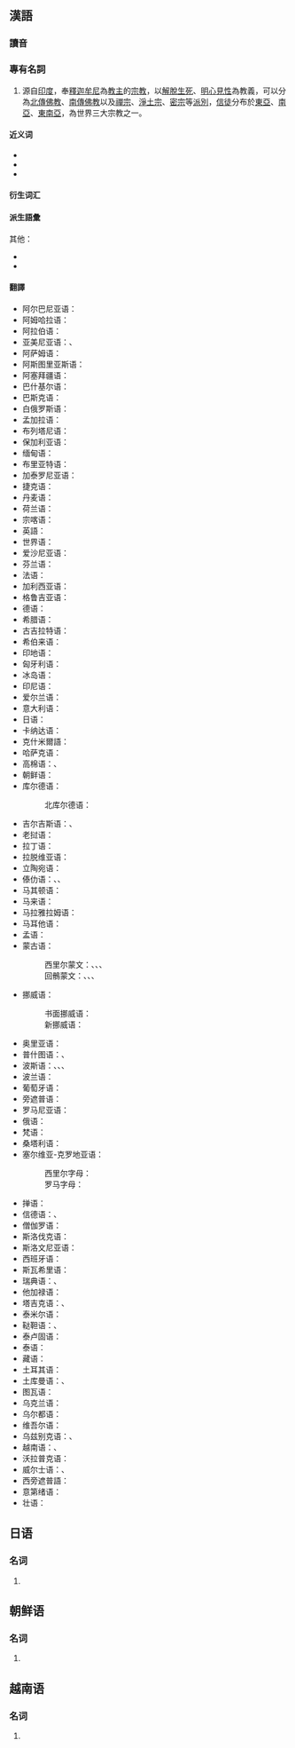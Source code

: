 ==漢語==
{{zh-forms}}
{{zh-wp}}

===讀音===
{{zh-pron
|m=Fójiào
|dg=фә1җё3
|c=fat6 gaau3
|c-t=fut5 gau1
|h=pfs=Fu̍t-kau;gd=fud6 gau4
|j=feh5 jiau3
|md=hŭk-gáu
|mn=xm,qz,jj,twv,ph,sg:Pu̍t-kàu/zz,tw,sg:Hu̍t-kàu
|mn-t=hug8 ga3
|w=5veq jiau
|mc=1,2
|cat=pn
}}

===專有名詞===
{{zh-proper noun}}

#源自[[印度]]，奉[[釋迦牟尼]]為[[教主]]的[[宗教]]，以[[解脫]][[生死]]、[[明心]][[見性]]為教義，可以分為[[北傳佛教]]、[[南傳佛教]]以及[[禪宗]]、[[淨土宗]]、[[密宗]]等[[派別]]，[[信徒]]分布於[[東亞]]、[[南亞]]、[[東南亞]]，為世界三大宗教之一。
#: {{zh-x|佛教 經典|}}
#: {{zh-x|佛教 建築|}}

====近义词====
* {{zh-l|釋家}}
* {{zh-l|釋教}}
* {{zh-l|象教}}

====衍生词汇====
{{col3|zh|漢傳佛教|藏傳佛教|上座部佛教|佛教音樂|北方佛教|原始佛教|大乘佛教|西藏佛教|部派佛教|南傳佛教|小乘佛教}}

====派生語彙====
{{CJKV||ぶっ%きょう|불교|phật giáo|s=仏%教|k=佛敎}}
其他：
* {{desc|khb|ᦝᦴᧉᦶᦈᧁᧈ|bor=1}}
* {{desc|za|Fuzgyau|bor=1}}

====翻譯====
{{trans-top|宗教}}
* 阿尔巴尼亚语：{{t+|sq|budizëm|m}}
* 阿姆哈拉语：{{t|am|ቡዲስም}}
* 阿拉伯语：{{t+|ar|بُوذِيَّة|f}}
* 亚美尼亚语：{{t+|hy|բուդդիզմ}}、{{t+|hy|բուդդայականություն}}
* 阿萨姆语：{{t|as|বৌদ্ধ ধৰ্ম}}
* 阿斯图里亚斯语：{{t+|ast|budismu|m}}
* 阿塞拜疆语：{{t|az|buddizm}}
* 巴什基尔语：{{t|ba|буддизм}}
* 巴斯克语：{{t|eu|Budismo}}
* 白俄罗斯语：{{t|be|буды́зм|m}}
* 孟加拉语：{{t|bn|[[বৌদ্ধ]] [[ধর্ম]]}}
* 布列塔尼语：{{t+|br|boudaegezh|f}}
* 保加利亚语：{{t|bg|буди́зъм|m}}
* 缅甸语：{{t|my|[[ဗုဒ္ဓ]][[ဘာသာ]]}}
* 布里亚特语：{{t|bua|буддын шажан}}
* 加泰罗尼亚语：{{t|ca|budisme|m}}
* 捷克语：{{t+|cs|buddhismus|m}}
* 丹麦语：{{t+|da|buddhisme|c}}
* 荷兰语：{{t+|nl|boeddhisme|n}}
* 宗喀语：{{t|dz|ནང་པ}}
* 英語：{{t+|en|Buddhism}}
* 世界语：{{t+|eo|budhismo}}
* 爱沙尼亚语：{{t|et|budism}}
* 芬兰语：{{t+|fi|buddhalaisuus}}
* 法语：{{t+|fr|bouddhisme|m}}
* 加利西亚语：{{t+|gl|budismo|m}}
* 格鲁吉亚语：{{t+|ka|ბუდიზმი}}
* 德语：{{t+|de|Buddhismus|m}}
* 希腊语：{{t+|el|βουδισμός|m}}
* 古吉拉特语：{{t|gu|બૌદ્ધ ધર્મ}}
* 希伯来语：{{t+|he|בּוּדְהִיזְם|m|tr=budhizm}}
* 印地语：{{t|hi|[[बौद्ध]] [[धर्म]]|m}}
* 匈牙利语：{{t+|hu|buddhizmus}}
* 冰岛语：{{t+|is|búddismi|m}}
* 印尼语：{{t|id|[[agama]] [[Buddha]]}}
* 爱尔兰语：{{t|ga|Búdachas|m}}
* 意大利语：{{t+|it|buddismo|m}}
* 日语：{{t+|ja|仏教|tr=ぶっきょう, bukkyō}}
* 卡纳达语：{{t+|kn|ಬೌದ್ಧ ಧರ್ಮ}}
* 克什米爾語：{{t|ks|بُدھ مَت}}
* 哈萨克语：{{t+|kk|буддизм}}
* 高棉语：{{t|km|[[ព្រះពុទ្ធ]][[សាសនា]]|tr=prĕəh put saasnaa}}、{{t|km|ពុទ្ធនិយម}}
* 朝鲜语：{{t+|ko|불교(佛敎)}}
* 库尔德语：
*: 北库尔德语：{{t+|kmr|budîzm}}
* 吉尔吉斯语：{{t|ky|бурканчылык}}、{{t|ky|буддизм}}
* 老挝语：{{t|lo|[[ສາດສະໜາ]][[ພຸດ]]}}
* 拉丁语：{{t|la|Buddhismus|m}}
* 拉脱维亚语：{{t|lv|budisms|m}}
* 立陶宛语：{{t|lt|budizmas|m}}
* 傣仂语：{{t|khb|ᦝᦴᧉᦶᦈᧁᧈ}}、{{t|khb|ᦉᦱᦉᦓᦱᦷᦅᦎᦙ}}、{{t|khb|ᦉᦱᦉᦓᦱᦘᦈᧁᧉ}}
* 马其顿语：{{t|mk|буди́зам|m}}
* 马来语：{{t|ms|[[agama]] [[Buddha]]}}
* 马拉雅拉姆语：{{t+|ml|ബുദ്ധമതം}}
* 马耳他语：{{t|mt|Buddiżmu}}
* 孟语：{{t|mnw|ဗုဒ္ဓဘာသာ}}
* 蒙古语：
*: 西里尔蒙文：{{t+|mn|буддизм}}、{{t|mn|буддын шашин}}、{{t|mn|бурхан шашин}}、{{t|mn|бурхны шашин}}
*: 回鶻蒙文：{{t|mn|ᠪᠤᠳ᠋ᠳ᠋ᠾᠢᠽᠮ}}、{{t|mn|ᠪᠤᠳ᠋ᠳ᠋ᠾᠠ ᠶᠢᠨ ᠱᠠᠰᠢᠨ}}、{{t|mn|ᠪᠤᠷᠬᠠᠨ ᠱᠠᠰᠢᠨ}}、{{t|mn|ᠪᠤᠷᠬᠠᠨ ᠤ ᠱᠠᠰᠢᠨ}}
* 挪威语：
*: 书面挪威语：{{t+|nb|buddhisme|m}}
*: 新挪威语：{{t|nn|buddhisme|m}}
* 奥里亚语：{{t|or|ବୌଦ୍ଧ ଧର୍ମ}}
* 普什图语：{{t|ps|بودايي دین|m|tr=budāyī dīn}}、{{t|ps|بوديزم|m|tr=budizm}}
* 波斯语：{{t|fa|[[مذهب]] [[بودا]]|tr=mazhab-e budâ}}、{{t|fa|آیین بودا|tr=âyin-e budâ}}、{{t|fa|آیین بودایی|tr=âyin-e budâyi}}、{{t+|fa|بودیسم|tr=budism}}
* 波兰语：{{t+|pl|buddyzm|m}}
* 葡萄牙语：{{t+|pt|budismo|m}}
* 旁遮普语：{{t|pa|ਬੁੱਧ ਧਰਮ}}
* 罗马尼亚语：{{t+|ro|budism|n}}
* 俄语：{{t+|ru|будди́зм|m}}
* 梵语：{{t|sa|बौद्धधर्म|m}}
* 桑塔利语：{{t|sat|ᱵᱩᱫᱫᱷᱚ ᱫᱷᱚᱨᱚᱢ}}
* 塞尔维亚-克罗地亚语：
*: 西里尔字母：{{t|sh|будѝзам|m}}
*: 罗马字母：{{t+|sh|budìzam|m}}
* 掸语：{{t|shn|ပုၵ်ႉထႃႉၽႃႇသႃႇ}}
* 信德语：{{t|sd|ٻڌمت}}、{{t|sd|ٻڌ ڌرم}}
* 僧伽罗语：{{t|si|බුද්ධාගම}}
* 斯洛伐克语：{{t+|sk|budhizmus|m}}
* 斯洛文尼亚语：{{t+|sl|budizem|m}}
* 西班牙语：{{t+|es|budismo|m}}
* 斯瓦希里语：{{t|sw|Ubudha}}
* 瑞典语：{{t+|sv|buddhism|c}}、{{t+|sv|buddism|c}}
* 他加禄语：{{t|tl|budismo}}
* 塔吉克语：{{t|tg|буддизм}}、{{t|tg|буддоия}}
* 泰米尔语：{{t|ta|பௌத்தம்}}
* 鞑靼语：{{t|tt|буддачылык}}、{{t|tt|буддизм}}
* 泰卢固语：{{t+|te|బౌద్ధము}}
* 泰语：{{t|th|[[ศาสนา]][[พุทธ]]|tr=sàat-sà-nǎa pút}}
* 藏语：{{t|bo|ནང་བསྟན}}
* 土耳其语：{{t+|tr|Budizm}}
* 土库曼语：{{t|tk|buddaçylyk}}、{{t+|tk|buddizm}}
* 图瓦语：{{t|tyv|[[сарыг]] [[шажын]]}}
* 乌克兰语：{{t+|uk|будди́зм|m}}
* 乌尔都语：{{t+|ur|بدھ مت|f|tr=buddh mat}}
* 维吾尔语：{{t|ug|بۇددا دىنى}}
* 乌兹别克语：{{t+|uz|buddizm}}、{{t|uz|budda dini}}
* 越南语：{{t|vi|[[phật]] [[giáo]]}}、{{t|vi|[[đạo]] [[phật]]}}
* 沃拉普克语：{{t+|vo|bud}}
* 威尔士语：{{t|cy|Bwdhaeth|f}}、{{t|cy|Bwdïaeth|f}}
* 西旁遮普語：{{t|pnb|بدھ مت}}
* 意第绪语：{{t|yi|בודהיזם|m}}
* 壮语：{{t|za|Fuzgyau}}
{{trans-bottom}}

{{zh-cat|Intermediate|佛教}}

==日语==
{{ja-kanjitab|ぶつ|k1=ぶっ|きょう|yomi=on}}

===名词===
{{ja-noun|ぶっきょう}}

# {{ja-kyujitai spelling of|仏教}}

==朝鲜语==
{{ko-hanjatab}}

===名词===
{{ko-noun|hj|hangeul=불교}}

# {{alt form|ko|佛敎}}

==越南语==
{{vi-hantutab}}

===名词===
{{vi-noun|sc=Hani}}

# {{han tu form of|Phật giáo}}
